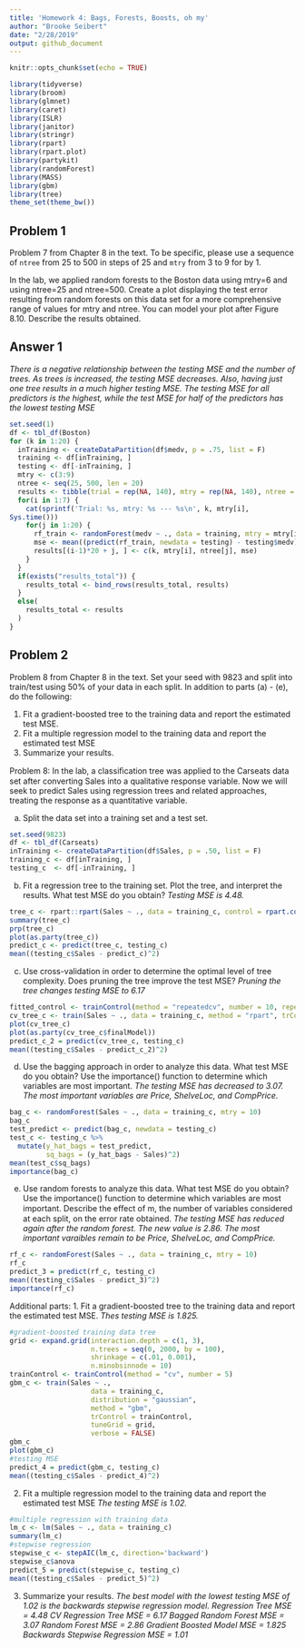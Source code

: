 ```yaml
---
title: 'Homework 4: Bags, Forests, Boosts, oh my'
author: "Brooke Seibert"
date: "2/28/2019"
output: github_document
---
```


```r
knitr::opts_chunk$set(echo = TRUE)
```

```r
library(tidyverse)
library(broom)
library(glmnet)
library(caret)
library(ISLR)
library(janitor)
library(stringr)
library(rpart)
library(rpart.plot)
library(partykit)
library(randomForest)
library(MASS)
library(gbm)
library(tree)
theme_set(theme_bw())
```

## Problem 1
Problem 7 from Chapter 8 in the text. To be specific, please use a sequence of
`ntree` from 25 to 500 in steps of 25 and `mtry` from 3 to 9 for by 1. 

In the lab, we applied random forests to the Boston data using mtry=6 and using ntree=25 and
ntree=500. Create a plot displaying the test error resulting from random forests on this data
set for a more comprehensive range of values for mtry and ntree. You can model your plot after
Figure 8.10. Describe the results obtained.

## Answer 1
*There is a negative relationship between the testing MSE and the number of trees.  As trees is increased, the testing MSE decreases. Also, having just one tree results in a much higher testing MSE. The testing MSE for all predictors is the highest, while the test MSE for half of the predictors has the lowest testing MSE*
```r
set.seed(1)
df <- tbl_df(Boston)
for (k in 1:20) {
  inTraining <- createDataPartition(df$medv, p = .75, list = F)
  training <- df[inTraining, ]
  testing <- df[-inTraining, ]
  mtry <- c(3:9)
  ntree <- seq(25, 500, len = 20)
  results <- tibble(trial = rep(NA, 140), mtry = rep(NA, 140), ntree = rep(NA, 140), mse = rep(NA, 140))
  for(i in 1:7) {
    cat(sprintf('Trial: %s, mtry: %s --- %s\n', k, mtry[i],
Sys.time()))
    for(j in 1:20) {
      rf_train <- randomForest(medv ~ ., data = training, mtry = mtry[i], ntree = ntree[j])
      mse <- mean((predict(rf_train, newdata = testing) - testing$medv)^2)
      results[(i-1)*20 + j, ] <- c(k, mtry[i], ntree[j], mse)
    }
  }
  if(exists("results_total")) {
    results_total <- bind_rows(results_total, results)
  }
  else(
    results_total <- results
  )
}
```

## Problem 2
Problem 8 from Chapter 8 in the text. Set your seed with 9823 and split into train/test
using 50\% of your data in each split. In addition to parts (a) - (e), do the following:

1. Fit a gradient-boosted tree to the training data and report the estimated test MSE. 
2. Fit a multiple regression model to the training data and report the estimated test MSE
3. Summarize your results. 

Problem 8: In the lab, a classiﬁcation tree was applied to the Carseats data set after converting Sales into a
qualitative response variable. Now we will seek to predict Sales using regression trees and related
approaches, treating the response as a quantitative variable.

a. Split the data set into a training set and a test set.
```r
set.seed(9823)
df <- tbl_df(Carseats)
inTraining <- createDataPartition(df$Sales, p = .50, list = F)
training_c <- df[inTraining, ]
testing_c  <- df[-inTraining, ]
```

b. Fit a regression tree to the training set. Plot the tree, and interpret the results. What test MSE do you obtain?
*Testing MSE is 4.48.*
```r
tree_c <- rpart::rpart(Sales ~ ., data = training_c, control = rpart.control(minsplit = 20))
summary(tree_c)
prp(tree_c)
plot(as.party(tree_c))
predict_c <- predict(tree_c, testing_c)
mean((testing_c$Sales - predict_c)^2)
```

c. Use cross-validation in order to determine the optimal level of tree complexity. Does pruning the tree improve the test MSE?
*Pruning the tree changes testing MSE to 6.17*
```r
fitted_control <- trainControl(method = "repeatedcv", number = 10, repeats = 10)
cv_tree_c <- train(Sales ~ ., data = training_c, method = "rpart", trControl = fitted_control)
plot(cv_tree_c)
plot(as.party(cv_tree_c$finalModel))
predict_c_2 = predict(cv_tree_c, testing_c)
mean((testing_c$Sales - predict_c_2)^2)
```

d. Use the bagging approach in order to analyze this data. What test MSE do you obtain? Use the importance() function to determine which variables are most important.
*The testing MSE has decreased to 3.07. The most important variables are Price, ShelveLoc, and CompPrice.*
```r
bag_c <- randomForest(Sales ~ ., data = training_c, mtry = 10)
bag_c
test_predict <- predict(bag_c, newdata = testing_c)
test_c <- testing_c %>%
  mutate(y_hat_bags = test_predict,
         sq_bags = (y_hat_bags - Sales)^2)
mean(test_c$sq_bags)
importance(bag_c)
```

e. Use random forests to analyze this data. What test MSE do you obtain? Use the importance() function to determine which variables are most important. Describe the eﬀect of m, the number of variables considered at each split, on the error rate obtained.
*The testing MSE has reduced again after the random forest.  The new value is 2.86.*
*The most important varaibles remain to be Price, ShelveLoc, and CompPrice.*
```r
rf_c <- randomForest(Sales ~ ., data = training_c, mtry = 10)
rf_c
predict_3 = predict(rf_c, testing_c)
mean((testing_c$Sales - predict_3)^2)
importance(rf_c)
```

Additional parts:
1. Fit a gradient-boosted tree to the training data and report the estimated test MSE. 
*Thes testing MSE is 1.825.*
```r
#gradient-boosted training data tree
grid <- expand.grid(interaction.depth = c(1, 3), 
                    n.trees = seq(0, 2000, by = 100),
                    shrinkage = c(.01, 0.001),
                    n.minobsinnode = 10)
trainControl <- trainControl(method = "cv", number = 5)
gbm_c <- train(Sales ~ ., 
                    data = training_c, 
                    distribution = "gaussian", 
                    method = "gbm",
                    trControl = trainControl, 
                    tuneGrid = grid,
                    verbose = FALSE)
gbm_c
plot(gbm_c)
#testing MSE
predict_4 = predict(gbm_c, testing_c)
mean((testing_c$Sales - predict_4)^2)
```

2. Fit a multiple regression model to the training data and report the estimated test MSE
*The testing MSE is 1.02.*
```r
#multiple regression with training data
lm_c <- lm(Sales ~ ., data = training_c)
summary(lm_c)
#stepwise regression
stepwise_c <- stepAIC(lm_c, direction='backward')
stepwise_c$anova
predict_5 = predict(stepwise_c, testing_c)
mean((testing_c$Sales - predict_5)^2)
```

3. Summarize your results.
*The best model with the lowest testing MSE of 1.02 is the backwards stepwise regression model.*
*Regression Tree MSE = 4.48*
*CV Regression Tree MSE = 6.17*
*Bagged Random Forest MSE = 3.07*
*Random Forest MSE = 2.86*
*Gradient Boosted Model MSE = 1.825*
*Backwards Stepwise Regression MSE = 1.01*

